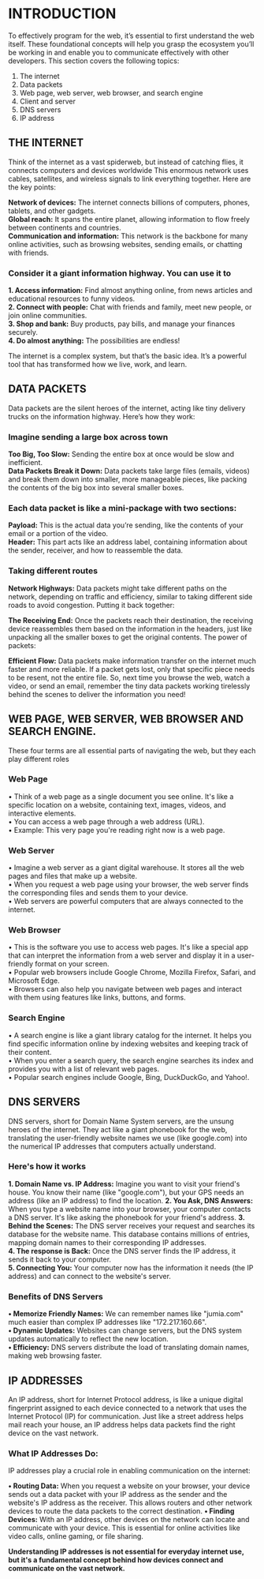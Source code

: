 # INTRODUCTION
To effectively program for the web, it’s essential to first understand the web itself.
These foundational concepts will help you grasp the ecosystem you’ll be working in and enable
you to communicate effectively with other developers. This section covers the following topics:

1. The internet
2. Data packets
3. Web page, web server, web browser, and search engine
4. Client and server
5. DNS servers
6. IP address


## THE INTERNET
Think of the internet as a vast spiderweb, but instead of catching flies, it connects computers and devices worldwide
This enormous network uses cables, satellites, and wireless signals to link everything together.
Here are the key points:

**Network of devices:** The internet connects billions of computers, phones, tablets, and other gadgets.  
**Global reach:** It spans the entire planet, allowing information to flow freely between continents and countries.  
**Communication and information:** This network is the backbone for many online activities, such as browsing websites, sending emails,
 or chatting with friends.  

### Consider it a giant information highway. You can use it to

**1. Access information:** Find almost anything online, from news articles and educational resources to funny videos.  
**2. Connect with people:** Chat with friends and family, meet new people, or join online communities.  
**3. Shop and bank:** Buy products, pay bills, and manage your finances securely.  
**4. Do almost anything:** The possibilities are endless!  

The internet is a complex system, but that’s the basic idea. It’s a powerful tool that has transformed how we live, work, and learn.

## DATA PACKETS
Data packets are the silent heroes of the internet, acting like tiny delivery trucks on the information highway.
 Here’s how they work:

### Imagine sending a large box across town

**Too Big, Too Slow:** Sending the entire box at once would be slow and inefficient.  
**Data Packets Break it Down:** Data packets take large files (emails, videos) and break them down into smaller, 
more manageable pieces, like packing the contents of the big box into several smaller boxes.   

### Each data packet is like a mini-package with two sections:  
**Payload:** This is the actual data you’re sending, like the contents of your email or a portion of the video.  
**Header:** This part acts like an address label, containing information about the sender, receiver, and how to reassemble the data.  

### Taking different routes

**Network Highways:** Data packets might take different paths on the network, depending on traffic and efficiency, similar to taking different side roads to avoid congestion.
Putting it back together:

**The Receiving End:** Once the packets reach their destination, the receiving device reassembles them based on the information in the headers, just like unpacking all the smaller boxes to get the original contents.
The power of packets:

**Efficient Flow:** Data packets make information transfer on the internet much faster and more reliable. If a packet gets lost, only that specific piece needs to be resent, not the entire file.
So, next time you browse the web, watch a video, or send an email, remember the tiny data packets working tirelessly behind the scenes to deliver the information you need!


## WEB PAGE, WEB SERVER, WEB BROWSER AND SEARCH ENGINE.

These four terms are all essential parts of navigating the web, but they each play different roles
### Web Page
•	Think of a web page as a single document you see online. It's like a specific location on a website, containing text, images, videos, and interactive elements.  
•	You can access a web page through a web address (URL).  
•	Example: This very page you're reading right now is a web page.  
### Web Server
•	Imagine a web server as a giant digital warehouse. It stores all the web pages and files that make up a website.  
•	When you request a web page using your browser, the web server finds the corresponding files and sends them to your device.  
•	Web servers are powerful computers that are always connected to the internet.  
### Web Browser
•	This is the software you use to access web pages. It's like a special app that can interpret the information from a web server and display it in a user-friendly format on your screen.  
•	Popular web browsers include Google Chrome, Mozilla Firefox, Safari, and Microsoft Edge.  
•	Browsers can also help you navigate between web pages and interact with them using features like links, buttons, and forms.  

### Search Engine
•	A search engine is like a giant library catalog for the internet. It helps you find specific information online by indexing websites and keeping track of their content.  
•	When you enter a search query, the search engine searches its index and provides you with a list of relevant web pages.  
•	Popular search engines include Google, Bing, DuckDuckGo, and Yahoo!.  




## DNS SERVERS
DNS servers, short for Domain Name System servers, are the unsung heroes of the internet.
 They act like a giant phonebook for the web, translating the user-friendly website names
  we use (like google.com) into the numerical IP addresses that computers actually understand.

### Here's how it works
**1.	Domain Name vs. IP Address:** Imagine you want to visit your friend's house. You know their name (like "google.com"), but your GPS needs an address (like an IP address) to find the location.
**2.	You Ask, DNS Answers:** When you type a website name into your browser, your computer contacts a DNS server. It's like asking the phonebook for your friend's address.
**3.	Behind the Scenes:**  The DNS server receives your request and searches its database for the website name. This database contains millions of entries, mapping domain names to their corresponding IP addresses.  
**4.	The response is Back:** Once the DNS server finds the IP address, it sends it back to your computer.  
**5.	Connecting You:** Your computer now has the information it needs (the IP address) and can connect to the website's server.  

### Benefits of DNS Servers
**•	Memorize Friendly Names:** We can remember names like "jumia.com" much easier than complex IP addresses like "172.217.160.66".  
**•	Dynamic Updates:** Websites can change servers, but the DNS system updates automatically to reflect the new location.  
**•	Efficiency:** DNS servers distribute the load of translating domain names, making web browsing faster.  






## IP ADDRESSES
An IP address, short for Internet Protocol address, is like a unique digital fingerprint assigned to each device connected to a network 
that uses the Internet Protocol (IP) for communication. Just like a street address helps mail reach your house, an IP address helps data
 packets find the right device on the vast network.


### What IP Addresses Do:
IP addresses play a crucial role in enabling communication on the internet:

**•	Routing Data:** When you request a website on your browser, your device sends out a data packet with your IP address as the sender and the website's IP address as the receiver. This allows routers and other network devices to route the data packets to the correct destination.
**•	Finding Devices:** With an IP address, other devices on the network can locate and communicate with your device. This is essential for online activities like video calls, online gaming, or file sharing.

**Understanding IP addresses is not essential for everyday internet use, 
but it's a fundamental concept behind how devices connect and communicate on the vast network.**


